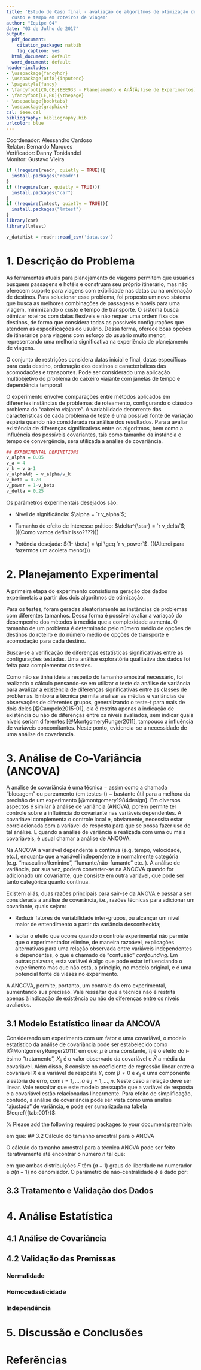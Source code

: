 ```yaml
---
title: 'Estudo de Caso final - avaliação de algoritmos de otimização de
  custo e tempo em roteiros de viagem'
author: "Equipe 04"
date: "03 de Julho de 2017"
output:
  pdf_document:
    citation_package: natbib
    fig_caption: yes
  html_document: default
  word_document: default
header-includes:
- \usepackage{fancyhdr}
- \usepackage[utf8]{inputenc}
- \pagestyle{fancy}
- \fancyfoot[CO,CE]{EEE933 - Planejamento e AnÃƒÂ¡lise de Experimentos}
- \fancyfoot[LE,RO]{\thepage}
- \usepackage{booktabs}
- \usepackage{graphicx}
csl: ieee.csl
bibliography: bibliography.bib
urlcolor: blue
---  
```

Coordenador: Alessandro Cardoso    
Relator: Bernardo Marques   
Verificador: Danny Tonidandel   
Monitor: Gustavo Vieira

```r
if (!require(readr, quietly = TRUE)){
  install.packages("readr")
}
if (!require(car, quietly = TRUE)){
  install.packages("car")
}
if (!require(lmtest, quietly = TRUE)){
  install.packages("lmtest")
}
library(car)
library(lmtest)

v_dataHist = readr::read_csv('data.csv')
```

# 1. Descrição do Problema
As ferramentas atuais para planejamento de viagens permitem que usuários busquem passagens e hotéis e construam seu próprio itinerário, mas não oferecem suporte para viagens com exibilidade nas datas ou na ordenação de destinos. Para solucionar esse problema, foi proposto um novo sistema que busca as melhores combinações de passagens e hotéis para uma viagem, minimizando o custo e tempo de transporte. O sistema busca otimizar roteiros com datas flexíveis e não requer uma ordem fixa dos destinos, de forma que considera todas as possíveis configurações que atendem as especificações do usuário. Dessa forma, oferece boas opções de itinerários para viagens com esforço do usuário muito menor, representando uma melhoria significativa na experiência de planejamento de viagens.

O conjunto de restrições considera datas inicial e final, datas específicas para cada destino, ordenação dos destinos e características das acomodações e transportes. Pode ser considerado uma aplicação multiobjetivo do problema do caixeiro viajante com janelas de tempo e dependência temporal

O experimento envolve comparações entre métodos aplicados em diferentes instâncias de problemas de roteamento, configurando o clássico problema do "caixeiro viajante". A variabilidade decorrente das características de cada problema de teste é uma possível fonte de variação espúria quando não considerada na análise dos resultados. Para a avaliar existência de diferenças significativas entre os algoritmos, bem como a influência dos possíveis covariantes, tais como tamanho da instância e tempo de convergência, será utilizada a análise de covariância.

```r
## EXPERIMENTAL DEFINITIONS
v_alpha = 0.05
v_a = 4
v_k = v_a-1
v_alphaAdj = v_alpha/v_k
v_beta = 0.20
v_power = 1-v_beta
v_delta = 0.25
```
Os parâmetros experimentais desejados são:

* Nível de significância: $\alpha = `r v_alpha`$;

* Tamanho de efeito de interesse prático: $\delta^{\star} = `r v_delta`$;
(((Como vamos definir isso????)))

* Potência desejada: $(1- \beta) = \pi \geq `r v_power`$.
(((Alterei para fazermos um acoleta menor)))

# 2. Planejamento Experimental
A primeira etapa do experimento consistiu na geração dos dados experimetais a partir dos dois algoritmos de otimização.

Para os testes, foram geradas aleatoriamente as instâncias de problemas com diferentes tamanhos. Dessa forma é possível avaliar a variaçaõ do desempenho dos métodos à medida que a complexidade aumenta. O tamanho de um problema é determinado pelo número médio de opções de destinos do roteiro e do número médio de opções de transporte e acomodação para cada destino.

Busca-se a verificação de diferenças estatísticas significativas entre as configurações testadas. Uma análise exploratória qualitativa dos dados foi feita para complementar os testes. 

Como não se tinha ideia a respeito do tamanho amostral necessário, foi realizado o cálculo pensando-se em utilizar o teste da análise de variância para avalizar a existência de diferenças significativas entre as classes de problemas. Embora a técnica permita analisar as médias e variâncias de observações de diferentes grupos, generalizando o teste-t para mais de dois deles [@Campelo2015-01], ela é restrita apenas à indicação de existência ou não de diferenças entre os níveis avaliados, sem indicar quais níveis seriam diferentes [@MontgomeryRunger2011], tampouco a influência de variáveis concomitantes.  Neste ponto, evidencia-se a necessidade de uma análise de covariancia.

# 3. Análise de Co-Variância (ANCOVA)
A análise de covariância é uma técnica $-$ assim como a chamada "blocagem" ou pareamento (em testes-t) $-$ bastante útil para a melhora da precisão de um experimento [@montgomery1984design]. Em diversos aspectos é similar à análise de variância (ANOVA), porém permite ter controle sobre a influência do covariante nas variâveis dependentes. A covariável complementa o controle local e, obviamente, necessita estar correlacionada com a variável de resposta para que se possa fazer uso de tal análise. E quando a análise de variância é realizada com uma ou mais covariáveis, é usual chamar a análise de ANCOVA.

Na ANCOVA a variável dependente é contínua (e.g. tempo, velocidade, etc.), enquanto que a variável independente é normalmente categória (e.g. "masculino/feminino", "fumante/não-fumante" etc. ). A análise de variância, por sua vez, poderá converter-se na ANCOVA quando for adicionado um covariante, que consiste em outra variável, que pode ser tanto categórica quanto contínua. 

Existem aliás, duas razões principais para sair-se da ANOVA e passar a ser considerada a análise de covarância, i.e., razões técnicas para adicionar um covariante, quais sejam:

* Reduzir fatores de variabilidade inter-grupos, ou alcançar um nível maior de entendimento a partir da variância desconhecida;

* Isolar o efeito que ocorre quando o controle experimental não permite que o experimentador elimine, de maneira razoável, explicações alternativas para uma relação observada entre variáveis independentes e dependentes, o que é chamado de "confusão" _confounding_. Em outras palavras, esta variável é algo que pode estar influenciando o experimento mas que não está, a principio, no modelo original, e é uma potencial fonte de viéses no experimento.

A ANCOVA, permite, portanto, um controle do erro experimental, aumentando sua precisão. Vale ressaltar que a técnica não é restrita apenas à indicação de existência ou não de diferenças entre os níveis avaliados.

## 3.1 Modelo Estatístico linear da ANCOVA

Considerando um experimento com um fator e uma covariável, o modelo estatístico da análise de covariância pode ser estabelecido como [@MontgomeryRunger2011]:
\begin{equation}
y_{ij} = \mu + \tau_{i} + \beta (X_{ij}- \bar{X}) + \epsilon_{ij} \,,
\label{eq:001}
\end{equation}
em que:
$\mu$ é uma constante, $\tau_{i}$ é o efeito do i-ésimo "tratamento", $X_{ij}$ é o valor observado da covariável e $\bar{X}$ a média da covariável. Além disso, $\beta$ consiste no coeficiente de regressão linear entre a covariável $X$ e a variável de resposta $Y$, com $\beta \neq 0$ e $\epsilon_{ij}$ é uma componente aleatória de erro, com $i = 1, \ldots , a$ e $j = 1, \ldots , n$. Neste caso a relação deve ser linear. Vale ressaltar que este modelo pressupõe que a variável de resposta e a covariável estão relacionadas linearmente. Para efeito de simplificação, contudo, a análise de covariância pode ser vista como uma análise "ajustada" de variância, e pode ser sumarizada na tabela $\eqref{{tab:001}}$:

% Please add the following required packages to your document preamble:

\begin{table}[]
\centering
\caption{ANCOVA como um ``modelo ajustado'' da ANOVA.}
\label{tab:001}
\resizebox{\textwidth}{!}{%
\begin{tabular}{@{}|l|c|c|c|c|@{}}
\toprule
\textbf{Fontes de variação} & \textbf{$\sum$ de quadrados}                                                                                        & \textbf{Graus de Lib} & \textbf{média quadrática}    & \textbf{$F_{0}$}                             \\ \midrule
\textbf{regressão}          & $(S_{xy}/S_{xx})$                                                                                                   & $1$                   &                              &                                              \\ \midrule
\textbf{Tratamentos}        & \begin{tabular}[c]{@{}c@{}}$SS'_{E}- SS_{E} - $\\ $(S_{xy})^{2}/S_{xx} - [E_{yy}-(E_{xy})^{2}/E_{xx}]$\end{tabular} & $a-1$                 & $\frac{SS'_{E}-SS_{E}}{a-1}$ & $\frac{1}{MS_{E}}\frac{SS'_{E}-SS_{E}}{a-1}$ \\ \midrule
\textbf{Erro}               & $SS_{E} = E_{yy}-(E_{xy})^{2}/E_{xx}$                                                                               & $a(n-1)-1$            & $\frac{SS_{E}}{a(n-1)-1}$    &                                              \\ \midrule
\textbf{Total}              & S\_\{yy\}                                                                                                           & $an-1$                &                              &                                              \\ \bottomrule
\end{tabular}%
}
\end{table}

em que:
\begin{eqnarray}
S_{yy} = \,, \label{eq:002} \\
S_{xx} = \,, \label{eq:003} \\
S_{xy} = \,, \label{eq:004} \\
T_{yy} = \,, \label{eq:005} \\
T_{xx} = \,, \label{eq:006} \\
T_{xy} = \,, \label{eq:007} \\
E_{yy} = \,, \label{eq:008} \\
E_{xx} = \,, \label{eq:009} \\
E_{xy} = \,. \label{eq:010}
\end{eqnarray}
## 3.2 Cálculo do tamanho amostral para o ANOVA

O cálculo do tamanho amostral para a técnica ANOVA pode ser feito iterativamente até encontrar o número $n$ tal que:

\begin{equation}
F_{(1-\alpha)}=F_{\beta;\phi} \,,
\label{eq:06}
\end{equation}

em que ambas distribuições $F$ têm $(a-1)$ graus de liberdade no numerador e $a(n-1)$ no denomiador. O parâmetro de não-centralidade $\phi$ é dado por:

## 3.3 Tratamento e Validação dos Dados

# 4. Análise Estatística

## 4.1 Análise de Covariância

## 4.2 Validação das Premissas

### Normalidade

### Homocedasticidade

### Independência

# 5. Discussão e Conclusões

# Referências
